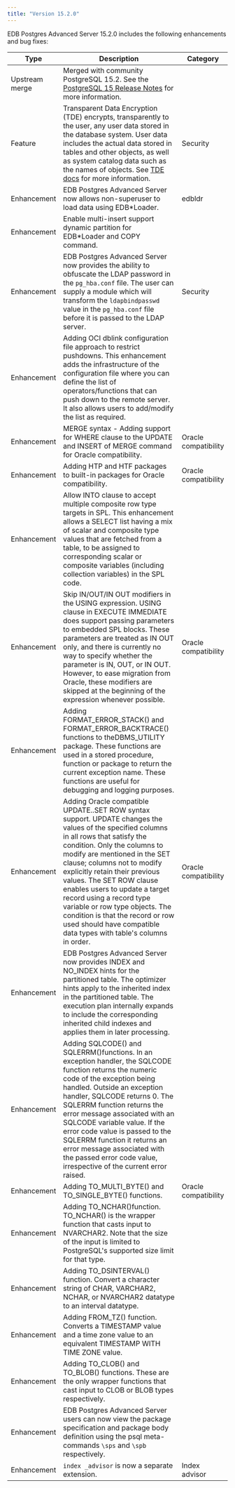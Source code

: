 ```yaml
---
title: "Version 15.2.0"
---
```


EDB Postgres Advanced Server 15.2.0 includes the following enhancements and bug fixes:

| Type           | Description                                                                                                                          |  Category              |
| -------------- | -------------------------------------------------------------------------------------------------------------------------------------|  --------------------- |
| Upstream merge | Merged with community PostgreSQL 15.2. See the [PostgreSQL 15 Release Notes](https://www.postgresql.org/docs/15/release-15.html) for more information.                           |                        |
| Feature        | Transparent Data Encryption (TDE) encrypts, transparently to the user, any user data stored in the database system. User data includes the actual data stored in tables and other objects, as well as system catalog data such as the names of objects. See [TDE docs](/tde/latest) for more information. | Security |
| Enhancement    | EDB Postgres Advanced Server now allows non-superuser to load data using EDB*Loader.     | edbldr |                       
| Enhancement    | Enable multi-insert support dynamic partition for EDB*Loader and COPY command. |  |
| Enhancement    | EDB Postgres Advanced Server now provides the ability to obfuscate the LDAP password in the `pg_hba.conf` file. The user can supply a module which will transform the `ldapbindpasswd` value in the `pg_hba.conf` file before it is passed to the LDAP server. | Security |
| Enhancement    | Adding OCI dblink configuration file approach to restrict pushdowns. This enhancement adds the infrastructure of the configuration file where you can define the list of operators/functions that can push down to the remote server. It also allows users to add/modify the list as required. |      |
| Enhancement    | MERGE syntax - Adding support for WHERE clause to the UPDATE and INSERT of MERGE command for Oracle compatibility.| Oracle compatibility |
| Enhancement    | Adding HTP and HTF packages to built-in packages for Oracle compatibility. | Oracle compatibility |
| Enhancement    | Allow INTO clause to accept multiple composite row type targets in SPL. This enhancement allows a SELECT list having a mix of scalar and composite type values that are fetched from a table, to be assigned to corresponding scalar or composite variables (including collection variables) in the SPL code.
| Enhancement    | Skip IN/OUT/IN OUT modifiers in the USING expression. USING clause in EXECUTE IMMEDIATE does support passing parameters to embedded SPL blocks. These parameters are treated as IN OUT only, and there is currently no way to specify whether the parameter is IN, OUT, or IN OUT. However, to ease migration from Oracle, these modifiers are skipped at the beginning of the expression whenever possible. | Oracle compatibility |
| Enhancement    | Adding FORMAT_ERROR_STACK() and FORMAT_ERROR_BACKTRACE() functions to theDBMS_UTILITY package. These functions are used in a stored procedure, function or package to return the current exception name. These functions are useful for debugging and logging purposes. | |
| Enhancement    | Adding Oracle compatible UPDATE..SET ROW syntax support. UPDATE changes the values of the specified columns in all rows that satisfy the condition. Only the columns to modify are mentioned in the SET clause; columns not to modify explicitly retain their previous values. The SET ROW clause enables users to update a target record using a record type variable or row type objects. The condition is that the record or row used should have compatible data types with table's columns in order. | Oracle compatibility |
| Enhancement    | EDB Postgres Advanced Server now provides INDEX and NO_INDEX hints for the partitioned table. The optimizer hints apply to the inherited index in the partitioned table. The execution plan internally expands to include the corresponding inherited child indexes and applies them in later processing. | |
| Enhancement    | Adding SQLCODE() and SQLERRM()functions. In an exception handler, the SQLCODE function returns the numeric code of the exception being handled. Outside an exception handler, SQLCODE returns 0. The SQLERRM function returns the error message associated with an SQLCODE variable value. If the error code value is passed to the SQLERRM function it returns an error message associated with the passed error code value, irrespective of the current error raised. |  |
| Enhancement    | Adding TO_MULTI_BYTE() and TO_SINGLE_BYTE() functions. | Oracle compatibility |
| Enhancement    | Adding TO_NCHAR()function. TO_NCHAR() is the wrapper function that casts input to NVARCHAR2. Note that the size of the input is limited to PostgreSQL's supported size limit for that type. | |
| Enhancement    | Adding TO_DSINTERVAL() function. Convert a character string of CHAR, VARCHAR2, NCHAR, or NVARCHAR2 datatype to an interval datatype. | |
| Enhancement    | Adding FROM_TZ() function. Converts a TIMESTAMP value and a time zone value to an equivalent TIMESTAMP WITH TIME ZONE value. | |
| Enhancement    | Adding TO_CLOB() and TO_BLOB() functions. These are the only wrapper functions that cast input to CLOB or BLOB types respectively. | |
| Enhancement    | EDB Postgres Advanced Server users can now view the package specification and package body definition using the psql meta-commands `\sps` and `\spb` respectively. | |
| Enhancement    | `index _advisor` is now a separate extension. | Index advisor |


